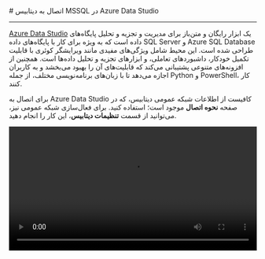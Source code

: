 

<Layout>
<Head>
<title>مستندات اتصال به MSSQL با Azure Data Studio - لیارا</title>
<meta property="og:title" content="مستندات خدمات رایانش ابری لیارا" />
<meta property="og:description" content="مستندات قدم به قدم اتصال به دیتابیس MSSQL با برنامه Azure Data Studio"  />
<meta property="og:image" content="https://media.liara.ir/logos/liara-poster.jpg" />
</Head>
# اتصال به دیتابیس MSSQL در Azure Data Studio
<hr className="mb-2" />

<a href="https://azure.microsoft.com/en-us/products/data-studio" className="text-[#2196f3] ">Azure Data Studio</a> یک ابزار رایگان و متن‌باز برای مدیریت و تجزیه و تحلیل پایگاه‌های داده است که به ویژه برای کار با پایگاه‌های داده SQL Server و Azure SQL Database طراحی شده است. این محیط شامل ویژگی‌های مفیدی مانند ویرایشگر کوئری با قابلیت تکمیل خودکار، داشبوردهای تعاملی، و ابزارهای تجزیه و تحلیل داده‌ها است. همچنین از افزونه‌های متنوعی پشتیبانی می‌کند که قابلیت‌های آن را بهبود می‌بخشد و به کاربران اجازه می‌دهد تا با زبان‌های برنامه‌نویسی مختلف، از جمله Python و PowerShell، کار کنند.

<div className="h-2" />

برای اتصال به Azure Data Studio کافیست از اطلاعات شبکه عمومی دیتابیس، که در صفحه <b>نحوه اتصال</b> موجود است؛ استفاده کنید.
برای فعال‌سازی شبکه عمومی نیز، می‌توانید از قسمت <b>تنظیمات دیتابیس</b>، این کار را انجام دهید.
<div className="h-4" />

<video
  src="https://media.liara.ir/mssql/mssql-azure.mp4"
  controls="controls"
  className="block w-full"
  width="100%"
/>

</Layout>